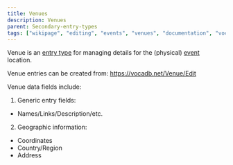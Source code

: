 ```yaml
---
title: Venues
description: Venues
parent: Secondary-entry-types
tags: ["wikipage", "editing", "events", "venues", "documentation", "vocadb"]
---
```


Venue is an [entry type](/docs/other-guidelines/entry-types) for managing details for the (physical) [event](/docs/secondary-entry-types/events) location.

Venue entries can be created from: https://vocadb.net/Venue/Edit

Venue data fields include:

1) Generic entry fields:

- Names/Links/Description/etc.

2) Geographic information:

- Coordinates
- Country/Region
- Address